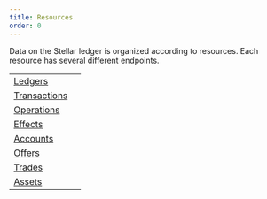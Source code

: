 ```yaml
---
title: Resources
order: 0
---
```



Data on the Stellar ledger is organized according to resources. Each resource
has several different endpoints.

<NavTable title="Resource Types">

|                                          |     |
| ---------------------------------------- | --- |
| [Ledgers](./ledgers/index.mdx)           |     |
| [Transactions](./transactions/index.mdx) |     |
| [Operations](./operations/index.mdx)     |     |
| [Effects](./effects/index.mdx)           |     |
| [Accounts](./accounts/index.mdx)         |     |
| [Offers](./offers/index.mdx)             |     |
| [Trades](./trades/index.mdx)             |     |
| [Assets](./assets/index.mdx)             |     |

</NavTable>
